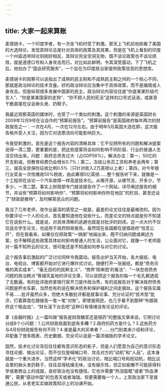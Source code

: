 ```yaml
---
---
---
```

title: 大家一起来算账
---







麦德胡卡，一个印度学者，有一次坐飞机时受了刺激。那天上飞机前他刚看了美国的大选辩论，发现其辩论总是针对具体的政策及其效果，但是在飞机上看到的印度一个州级选举辩论则刚好相反，其辩论完全空洞无物，既不谈论政策也不谈论绩效，就是道德口号和人身攻击而已。对比如此鲜明，令其深受震动，下了飞机之后，他创办了“国会研究服务”，一个旨在为印度政治家提供政策信息的思想库。

麦德胡卡的观察可以说指出了成熟的民主制和不成熟民主制之间的一个核心不同，那就是政治辩论的技术含量。好的政治辩论应当集中于具体政策，而不是煽情或人身攻击。但是纵观很多发展中国家的民主，政治辩论内容往往是“你是某某阶级代言人”、“你是某某国家的走狗”、“你不顾人民的死活”这样的口号式话语，或甚至干脆直接在议会揪头发、扔鞋子。

我最近观察英国的媒体时，也受了一个类似的刺激。这个刺激的来源是英国财长2009年12月9号在议会作的“预算前报告”。“预算前报告”是英国政府每年两次的财政报告之一：一次在4月，一次在12月左右。由于明年5月英国大选在即，这次报告格外受人关注，因为它对选票流向可能影响巨大。

令我受刺激的，首先是这个报告内容的清晰具体：它不仅把所有的问题和解决提案说得一清二楚，更重要的是，把这些提案将会如何影响不同阶层、行业的普通人生活交待出来。问题：政府总债务过大（占GDP56%）。解决办法：第一，50亿的开支削减，但教育经费仍会增长0.7%；第二，冻结公务员工资和养老金两年；第三，提高全民保险征收比例0.5%（只针对收入2万英镑以上者）；第四，对今年银行业奖金一次性缴收50%税收，由此筹得5亿英镑……整个报告听下来，就像是一个工程师在谈论一个汽车故障一样高度技术化。从哪开源，从哪节流，开多少，节多少，一清二楚。事实上财政部专门就该报告作了一个网站，详尽阐述报告的细节，并设有“预算将如何影响你”、“预算将如何影响你所在地区”的栏目，甚至还设了“财政部推特”，及时解答民众的问题。

我当了几年老师，改作业最深的感受之一就是，最差的论文往往是最难改的。因为你要评论一个人的论点，首先要知道他在说些什么，而差论文的特点就是你不知道它在说些什么。就是说，对具体清晰的逃避也就是对批评的封闭。这一点大约不仅仅适合学生论文，也适用于政府财政报告。虽然现在各国都在提倡政府“信息公开”，但在我看来，如果仅仅把政策“一锅粥”地端出来，既不归纳问题或阐述方案，也不解释这些政策具体如何影响普通人的生活，公众面对它，就像一个老师面对一篇不知所云的论文，很可能还是不知道如何参与对它的讨论。

这个报告事后激起的广泛讨论同样令我震动。报告出炉当天开始，各大报纸、电台、电视台、博客都开始对它进行爆炸式讨论。随便打开一张报纸，都是“债务灾难的真实成本”、“毫无目的的民粹主义”、“商界‘陪审团’的看法”、“一块忽视债务问题的政治糕点”等铺天盖地的评论文章，可以说把这个报告的每一个毛孔都透视了无数遍。有的批评政府拿银行家开刀是作政治秀，有的说报告对于解决政府债务问题是杯水车薪，当然也有的说在解决债务和保护福利之间走钢丝，这个报告实属不易……批评虽然众多，但绝大多数批评都是就事论事、充分论证的“技术型”批评，打着算盘在跟报告一笔一笔“对账”。即使是网民，也几乎看不到那种“布朗政府这个吸血虫”、“财长滚下台去吧”这种只有情绪没有论证的评论。

拿《金融时报》上一篇叫做“报告是财政糖浆还是错药”的整版文章来说，它把讨论分成8个小问题：1.公共财政局面到底有多糟？2.政府的药方是什么？3.这些药方与4月份财政报告有何不同？4.谁是最大的买单者？……分门别类来介绍和评论，并配备了很多图表、历史数据，完全可以说是一篇浓缩版的学术论文。

固然，技术化讨论背后往往都有意识形态的影子，但是人们愿意为自己的意识形态寻找论据、做出论证，而不仅仅是喊喊口号、攻击对方的“动机”和“人品”，这本身就是一个重大进步。当然这样“学术化”的政治讨论，相比喊口号和挖动机，相比议会里的揪头发扔鞋子，往往显得枯燥无味，没有娱乐性，但正如偷懒不可能获得科学或者商业上的成就，良好政治也没有捷径。它也许需要“热泪盈眶”或者“热血沸腾”，需要“感动中国”的包青天或者海瑞，但更需要每一个人，上至政治家下至普通公民，从老老实实做政策知识上的功课开始。